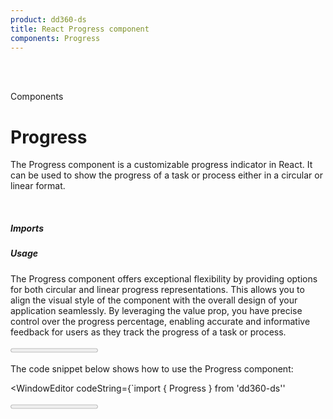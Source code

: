 ```yaml
---
product: dd360-ds
title: React Progress component
components: Progress
---
```


<br id='top' />
<br />

<Label>Components</Label>

# <span name="floating-nav">Progress</span>

The Progress component is a customizable progress indicator in React. It can be used to show 
the progress of a task or process either in a circular or linear format.

<br />

##### <span name="floating-nav">Imports</span>

<WindowEditor codeString="import { Progress } from 'dd360-ds'" />
<WindowEditor codeString="import Progress from 'dd360-ds/Progress'" />

##### <span name="floating-nav">Usage</span>

The Progress component offers exceptional flexibility by providing options for both circular 
and linear progress representations. This allows you to align the visual style of the component 
with the overall design of your application seamlessly. By leveraging the value prop, you have 
precise control over the progress percentage, enabling accurate and informative feedback for 
users as they track the progress of a task or process.

<Playground>
  <Progress value={60} />
</Playground>

The code snippet below shows how to use the Progress component:

<WindowEditor
    codeString={`import { Progress } from 'dd360-ds''

<Progress value={60} />
`}/>

<br />

##### <span name="floating-nav">Progress circle</span>

The Progress Circle component is a circular representation of the progress indicator. It can be 
implemented by specifying the type prop as 'circle' when using the Progress component. By 
customizing properties such as circleSize, lineWidth, and lineCap, you can easily create visually 
appealing circular progress indicators.

<Playground>
  <Progress value={30} circleSize={100} lineWidth={4} lineCap='round' />
</Playground>

<WindowEditor
    codeString={`import { Progress } from 'dd360-ds''

 <Progress 
   value={30} 
   circleSize={100} 
   lineWidth={4} 
   lineCap='round' 
 />
`}/>

<br />
##### <span name="floating-nav">Progress linear</span>

The Progress Linear component provides a linear representation of the progress indicator. It is 
implemented by setting the type prop as 'linear' when using the Progress component. With adjustable 
properties like width, height, and lineCap, you can seamlessly integrate the linear progress 
indicator into different layouts and designs. 

<Playground>
  <Progress type='linear' value={60} width='50%' height='15px' lineCap='round' className='mb-2'/>
  <Progress type='linear' value={60} />
</Playground>

<WindowEditor
    codeString={`import { Progress } from 'dd360-ds''

<Progress type='linear' value={60} width='50%' height='15px' lineCap='round' className='mb-2'/>
<Progress type='linear' value={60} />
`}/>

<br />
##### <span name="floating-nav">Custom colors</span>

The Progress component provides the flexibility to customize the colors of the progress indicators 
to match the visual style of your application. By specifying properties such as progressLineColor 
and backgroundLineColor, you can easily tailor the colors of the progress line or circle to create 
a cohesive and visually appealing user interface.

<Playground>
  <Progress value={60}  progressLineColor='#f0ed7e' backgroundLineColor='#e7f9c4' />
  <Progress value={60}  progressLineColor='#7df0e4' backgroundLineColor='#d4fffb' type='linear' />
</Playground>

<WindowEditor
    codeString={`import { Progress } from 'dd360-ds''

<Progress value={60}  progressLineColor='#f0ed7e' backgroundLineColor='#e7f9c4' />
<Progress value={60}  progressLineColor='#7df0e4' backgroundLineColor='#d4fffb' type='linear' />
`}/>

<br />
##### <span name="floating-nav">Line cap</span>

The Progress component provides the ability to customize the line cap style of the progress indicator. 
By selecting from options such as 'round', 'square', or 'butt', you can refine the visual appearance of 
the progress line. Note that when using the linear type, the 'square' and 'butt' line cap styles produce 
the same result.

<Playground>
  <Progress value={60}  progressLineColor='#61d934' backgroundLineColor='#d7ffd3' lineCap='round'/>
  <Progress value={60} width='80%' height='12px'  progressLineColor='#ff7d40' backgroundLineColor='#ffdfd4' type='linear' lineCap='square' />
</Playground>

<WindowEditor
    codeString={`import { Progress } from 'dd360-ds''

<Progress 
  value={60}  
  progressLineColor='#61d934' 
  backgroundLineColor='#d7ffd3' 
  lineCap='round'
/>
<Progress 
  value={60} 
  width='80%' 
  height='12px'  
  progressLineColor='#ff7d40' 
  backgroundLineColor='#ffdfd4' 
  type='linear' 
  lineCap='square' 
/>
`}/>

<br />
##### <span name="floating-nav">Indeterminate</span>

The Progress component offers an indeterminate mode that provides an animated representation of 
progress when the exact progress value is unknown or not applicable. This mode is useful in scenarios 
where the progress cannot be measured linearly or when the task duration is uncertain.

By setting the indeterminate prop to true, the Progress component displays an infinite animation, 
indicating that progress is being made without providing a specific progress value. This animated 
effect adds a visual cue to reassure users that the task is actively being worked on, even if the 
precise completion status cannot be determined.

<Playground>
  <Progress value={60}  progressLineColor='#f0ed7e' backgroundLineColor='#e7f9c4' indeterminate/>
  <Progress value={60}  progressLineColor='#7df0e4' backgroundLineColor='#d4fffb' type='linear' indeterminate />
</Playground>

<WindowEditor
    codeString={`import { Progress } from 'dd360-ds''

<Progress value={60}  progressLineColor='#f0ed7e' backgroundLineColor='#e7f9c4' indeterminate/>
<Progress value={60}  progressLineColor='#7df0e4' backgroundLineColor='#d4fffb' type='linear' indeterminate />
`}/>

<br />
##### <span name="floating-nav">Custom content</span>

The Progress component allows you to include custom content within the progress indicator using the children 
prop. This feature enhances the visual presentation by allowing you to add text, icons, or other React 
components alongside the progress indicator. 

<Playground>
  <ProgressCustom/>
</Playground>

<br />
##### <span name="floating-nav">Progress vs Spinner</span>

Progress component and the Spinner component can serve as visual indicators, but they have distinct 
functionalities and use cases.

The Progress component is used to display specific progress with a percentage value, allowing users 
to track task completion. It offers customization options and the ability to include custom content. 
Additionally, it can simulate a spinner animation using the indeterminate prop when there is no 
specific waiting time.

The Spinner component, on the other hand, is a simpler and lightweight loading indicator that indicates 
ongoing activity without providing precise progress information.

Consider using the Spinner component when you need a straightforward loading indicator, and opt for the 
Progress component for detailed progress feedback. Evaluate the requirements of your application to 
determine the most suitable choice.

<br />
<br />

##### <span name="floating-nav">API Reference</span>

<CustomTableDocs
  dataTable={[
    { title: 'type', default: 'circle', types: ['circle', 'linear'] },
    { title: 'value', default: '0', types: ['number'] },
    { title: 'width', default: '100%', types: ['number', 'string'] },
    { title: 'height', default: '6px', types: ['number', 'string'] },
    { title: 'circleSize', default: '80', types: ['number'] },
    { title: 'lineWidth', default: '8', types: ['number'] },
    { title: 'indeterminate', default: 'false', types: ['boolean'] },
    { title: 'progressLineColor', default: '#1d4ed8', types: ['string'] },
    { title: 'backgroundLineColor', default: '#e5e7eb', types: ['string'] },
    { title: 'lineCap', default: 'butt', types: ['round', 'square', 'butt'] },
    { title: 'children', default: 'null', types: ['ReactNode'] }
  ]}
/>

Note: This documentation assumes that the audience has basic knowledge of React
and how to use components in React applications.

<BackAndForwardController />
